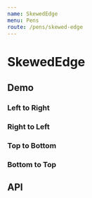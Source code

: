 ```yaml
---
name: SkewedEdge
menu: Pens
route: /pens/skewed-edge
---
```




# SkewedEdge

## Demo

### Left to Right

<Playground>
  <Container gap={0} style={{ height: 600, backgroundColor: '#000000' }}>
    <SkewedEdge direction="left-to-right" />
  </Container>
</Playground>

### Right to Left

<Playground>
  <Container gap={0} style={{ height: 600, backgroundColor: '#000000' }}>
    <SkewedEdge direction="right-to-left" />
  </Container>
</Playground>

### Top to Bottom

<Playground>
  <Container gap={0} style={{ height: 600, backgroundColor: '#000000' }}>
    <SkewedEdge direction="top-to-bottom" />
  </Container>
</Playground>

### Bottom to Top

<Playground>
  <Container gap={0} style={{ height: 600, backgroundColor: '#000000' }}>
    <SkewedEdge direction="bottom-to-top" />
  </Container>
</Playground>

## API

<Props of={SkewedEdge} />
